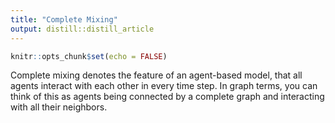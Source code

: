 ```yaml
---
title: "Complete Mixing"
output: distill::distill_article
---
```


```r
knitr::opts_chunk$set(echo = FALSE)
```


Complete mixing denotes the feature of an agent-based model, that all agents interact with each other in every time step.
In graph terms, you can think of this as agents being connected by a complete graph and interacting with all their neighbors.





